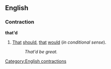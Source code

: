 ==English==
===Contraction===
'''that'd'''

#[[That]] [[should]], [[that]] [[would]] (''in conditional sense'').
#:''That'd be great.''

[[Category:English contractions]]